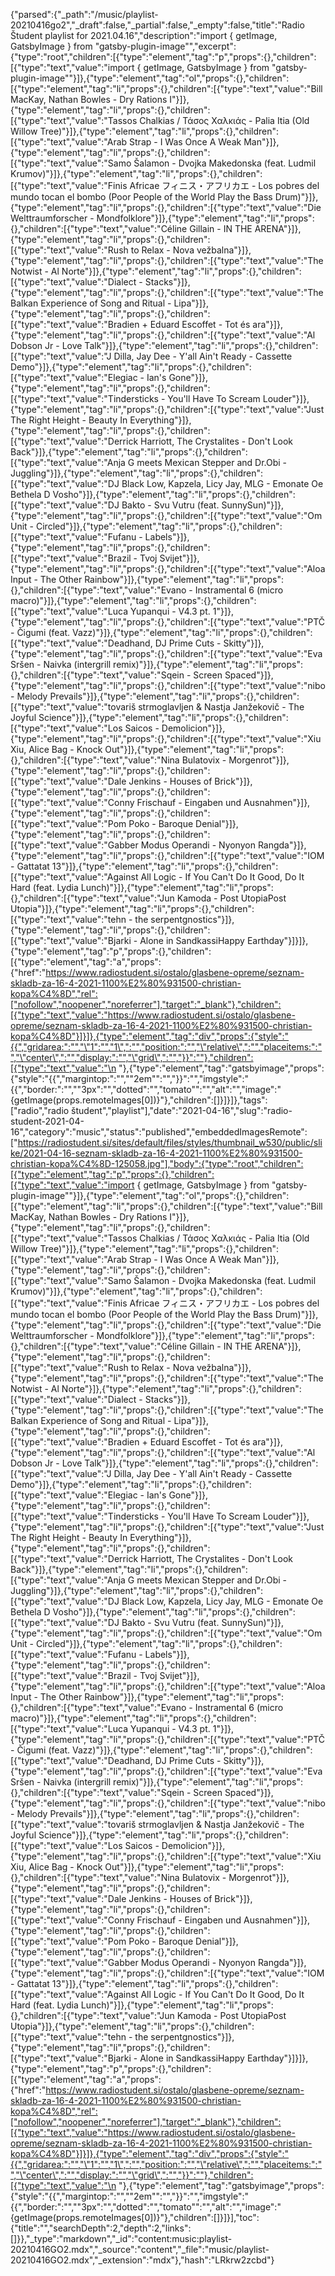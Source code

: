 {"parsed":{"_path":"/music/playlist-20210416go2","_draft":false,"_partial":false,"_empty":false,"title":"Radio Študent playlist for 2021.04.16","description":"import { getImage, GatsbyImage } from \"gatsby-plugin-image\"","excerpt":{"type":"root","children":[{"type":"element","tag":"p","props":{},"children":[{"type":"text","value":"import { getImage, GatsbyImage } from \"gatsby-plugin-image\""}]},{"type":"element","tag":"ol","props":{},"children":[{"type":"element","tag":"li","props":{},"children":[{"type":"text","value":"Bill MacKay, Nathan Bowles - Dry Rations I"}]},{"type":"element","tag":"li","props":{},"children":[{"type":"text","value":"Tassos Chalkias / Τάσος Χαλκιάς - Palia Itia (Old Willow Tree)"}]},{"type":"element","tag":"li","props":{},"children":[{"type":"text","value":"Arab Strap - I Was Once A Weak Man"}]},{"type":"element","tag":"li","props":{},"children":[{"type":"text","value":"Samo Šalamon - Dvojka Makedonska (feat. Ludmil Krumov)"}]},{"type":"element","tag":"li","props":{},"children":[{"type":"text","value":"Finis Africae フィニス・アフリカエ - Los pobres del mundo tocan el bombo (Poor People of the World Play the Bass Drum)"}]},{"type":"element","tag":"li","props":{},"children":[{"type":"text","value":"Die Welttraumforscher - Mondfolklore"}]},{"type":"element","tag":"li","props":{},"children":[{"type":"text","value":"Céline Gillain - IN THE ARENA"}]},{"type":"element","tag":"li","props":{},"children":[{"type":"text","value":"Rush to Relax - Nova vežbalna"}]},{"type":"element","tag":"li","props":{},"children":[{"type":"text","value":"The Notwist - Al Norte"}]},{"type":"element","tag":"li","props":{},"children":[{"type":"text","value":"Dialect - Stacks"}]},{"type":"element","tag":"li","props":{},"children":[{"type":"text","value":"The Balkan Experience of Song and Ritual - Lipa"}]},{"type":"element","tag":"li","props":{},"children":[{"type":"text","value":"Bradien + Eduard Escoffet - Tot és ara"}]},{"type":"element","tag":"li","props":{},"children":[{"type":"text","value":"Al Dobson Jr - Love Talk"}]},{"type":"element","tag":"li","props":{},"children":[{"type":"text","value":"J Dilla, Jay Dee - Y'all Ain't Ready - Cassette Demo"}]},{"type":"element","tag":"li","props":{},"children":[{"type":"text","value":"Elegiac - Ian's Gone"}]},{"type":"element","tag":"li","props":{},"children":[{"type":"text","value":"Tindersticks - You'll Have To Scream Louder"}]},{"type":"element","tag":"li","props":{},"children":[{"type":"text","value":"Just The Right Height - Beauty In Everything"}]},{"type":"element","tag":"li","props":{},"children":[{"type":"text","value":"Derrick Harriott, The Crystalites - Don't Look Back"}]},{"type":"element","tag":"li","props":{},"children":[{"type":"text","value":"Anja G meets Mexican Stepper and Dr.Obi - Juggling"}]},{"type":"element","tag":"li","props":{},"children":[{"type":"text","value":"DJ Black Low, Kapzela, Licy Jay, MLG - Emonate Oe Bethela D Vosho"}]},{"type":"element","tag":"li","props":{},"children":[{"type":"text","value":"DJ Bakto - Svu Vutru (feat. SunnySun)"}]},{"type":"element","tag":"li","props":{},"children":[{"type":"text","value":"Om Unit - Circled"}]},{"type":"element","tag":"li","props":{},"children":[{"type":"text","value":"Fufanu - Labels"}]},{"type":"element","tag":"li","props":{},"children":[{"type":"text","value":"Brazil - Tvoj Svijet"}]},{"type":"element","tag":"li","props":{},"children":[{"type":"text","value":"Aloa Input - The Other Rainbow"}]},{"type":"element","tag":"li","props":{},"children":[{"type":"text","value":"Evano - Instramental 6 (micro macro)"}]},{"type":"element","tag":"li","props":{},"children":[{"type":"text","value":"Luca Yupanqui - V4.3 pt. 1"}]},{"type":"element","tag":"li","props":{},"children":[{"type":"text","value":"PTČ - Čigumi (feat. Vazz)"}]},{"type":"element","tag":"li","props":{},"children":[{"type":"text","value":"Deadhand, DJ Prime Cuts - Skitty"}]},{"type":"element","tag":"li","props":{},"children":[{"type":"text","value":"Eva Sršen - Naivka (intergrill remix)"}]},{"type":"element","tag":"li","props":{},"children":[{"type":"text","value":"Sqein - Screen Spaced"}]},{"type":"element","tag":"li","props":{},"children":[{"type":"text","value":"nibo - Melody Prevails"}]},{"type":"element","tag":"li","props":{},"children":[{"type":"text","value":"tovariš strmoglavljen & Nastja Janžekovič - The Joyful Science"}]},{"type":"element","tag":"li","props":{},"children":[{"type":"text","value":"Los Saicos - Demolicion"}]},{"type":"element","tag":"li","props":{},"children":[{"type":"text","value":"Xiu Xiu, Alice Bag - Knock Out"}]},{"type":"element","tag":"li","props":{},"children":[{"type":"text","value":"Nina Bulatovix - Morgenrot"}]},{"type":"element","tag":"li","props":{},"children":[{"type":"text","value":"Dale Jenkins - Houses of Brick"}]},{"type":"element","tag":"li","props":{},"children":[{"type":"text","value":"Conny Frischauf - Eingaben und Ausnahmen"}]},{"type":"element","tag":"li","props":{},"children":[{"type":"text","value":"Pom Poko - Baroque Denial"}]},{"type":"element","tag":"li","props":{},"children":[{"type":"text","value":"Gabber Modus Operandi - Nyonyon Rangda"}]},{"type":"element","tag":"li","props":{},"children":[{"type":"text","value":"IOM - Gattatat 13"}]},{"type":"element","tag":"li","props":{},"children":[{"type":"text","value":"Against All Logic - If You Can't Do It Good, Do It Hard (feat. Lydia Lunch)"}]},{"type":"element","tag":"li","props":{},"children":[{"type":"text","value":"Jun Kamoda - Post UtopiaPost Utopia"}]},{"type":"element","tag":"li","props":{},"children":[{"type":"text","value":"tehn - the serpentgnostics"}]},{"type":"element","tag":"li","props":{},"children":[{"type":"text","value":"Bjarki - Alone in SandkassiHappy Earthday"}]}]},{"type":"element","tag":"p","props":{},"children":[{"type":"element","tag":"a","props":{"href":"https://www.radiostudent.si/ostalo/glasbene-opreme/seznam-skladb-za-16-4-2021-1100%E2%80%931500-christian-kopa%C4%8D","rel":["nofollow","noopener","noreferrer"],"target":"_blank"},"children":[{"type":"text","value":"https://www.radiostudent.si/ostalo/glasbene-opreme/seznam-skladb-za-16-4-2021-1100%E2%80%931500-christian-kopa%C4%8D"}]}]},{"type":"element","tag":"div","props":{"style":"{{","gridarea:":"","\"1":"","1\",":"","position:":"","\"relative\",":"","placeitems:":"","\"center\",":"","display:":"","\"grid\",":"","}}":""},"children":[{"type":"text","value":"\n  "},{"type":"element","tag":"gatsbyimage","props":{"style":"{{","margintop:":"","\"2em\"":"","}}":"","imgstyle":"{{","border:":"","\"3px":"","dotted":"","tomato\"":"","alt":"","image":"{getImage(props.remoteImages[0])}"},"children":[]}]}]},"tags":["radio","radio študent","playlist"],"date":"2021-04-16","slug":"radio-student-2021-04-16","category":"music","status":"published","embeddedImagesRemote":["https://radiostudent.si/sites/default/files/styles/thumbnail_w530/public/slike/2021-04-16-seznam-skladb-za-16-4-2021-1100%E2%80%931500-christian-kopa%C4%8D-125058.jpg"],"body":{"type":"root","children":[{"type":"element","tag":"p","props":{},"children":[{"type":"text","value":"import { getImage, GatsbyImage } from \"gatsby-plugin-image\""}]},{"type":"element","tag":"ol","props":{},"children":[{"type":"element","tag":"li","props":{},"children":[{"type":"text","value":"Bill MacKay, Nathan Bowles - Dry Rations I"}]},{"type":"element","tag":"li","props":{},"children":[{"type":"text","value":"Tassos Chalkias / Τάσος Χαλκιάς - Palia Itia (Old Willow Tree)"}]},{"type":"element","tag":"li","props":{},"children":[{"type":"text","value":"Arab Strap - I Was Once A Weak Man"}]},{"type":"element","tag":"li","props":{},"children":[{"type":"text","value":"Samo Šalamon - Dvojka Makedonska (feat. Ludmil Krumov)"}]},{"type":"element","tag":"li","props":{},"children":[{"type":"text","value":"Finis Africae フィニス・アフリカエ - Los pobres del mundo tocan el bombo (Poor People of the World Play the Bass Drum)"}]},{"type":"element","tag":"li","props":{},"children":[{"type":"text","value":"Die Welttraumforscher - Mondfolklore"}]},{"type":"element","tag":"li","props":{},"children":[{"type":"text","value":"Céline Gillain - IN THE ARENA"}]},{"type":"element","tag":"li","props":{},"children":[{"type":"text","value":"Rush to Relax - Nova vežbalna"}]},{"type":"element","tag":"li","props":{},"children":[{"type":"text","value":"The Notwist - Al Norte"}]},{"type":"element","tag":"li","props":{},"children":[{"type":"text","value":"Dialect - Stacks"}]},{"type":"element","tag":"li","props":{},"children":[{"type":"text","value":"The Balkan Experience of Song and Ritual - Lipa"}]},{"type":"element","tag":"li","props":{},"children":[{"type":"text","value":"Bradien + Eduard Escoffet - Tot és ara"}]},{"type":"element","tag":"li","props":{},"children":[{"type":"text","value":"Al Dobson Jr - Love Talk"}]},{"type":"element","tag":"li","props":{},"children":[{"type":"text","value":"J Dilla, Jay Dee - Y'all Ain't Ready - Cassette Demo"}]},{"type":"element","tag":"li","props":{},"children":[{"type":"text","value":"Elegiac - Ian's Gone"}]},{"type":"element","tag":"li","props":{},"children":[{"type":"text","value":"Tindersticks - You'll Have To Scream Louder"}]},{"type":"element","tag":"li","props":{},"children":[{"type":"text","value":"Just The Right Height - Beauty In Everything"}]},{"type":"element","tag":"li","props":{},"children":[{"type":"text","value":"Derrick Harriott, The Crystalites - Don't Look Back"}]},{"type":"element","tag":"li","props":{},"children":[{"type":"text","value":"Anja G meets Mexican Stepper and Dr.Obi - Juggling"}]},{"type":"element","tag":"li","props":{},"children":[{"type":"text","value":"DJ Black Low, Kapzela, Licy Jay, MLG - Emonate Oe Bethela D Vosho"}]},{"type":"element","tag":"li","props":{},"children":[{"type":"text","value":"DJ Bakto - Svu Vutru (feat. SunnySun)"}]},{"type":"element","tag":"li","props":{},"children":[{"type":"text","value":"Om Unit - Circled"}]},{"type":"element","tag":"li","props":{},"children":[{"type":"text","value":"Fufanu - Labels"}]},{"type":"element","tag":"li","props":{},"children":[{"type":"text","value":"Brazil - Tvoj Svijet"}]},{"type":"element","tag":"li","props":{},"children":[{"type":"text","value":"Aloa Input - The Other Rainbow"}]},{"type":"element","tag":"li","props":{},"children":[{"type":"text","value":"Evano - Instramental 6 (micro macro)"}]},{"type":"element","tag":"li","props":{},"children":[{"type":"text","value":"Luca Yupanqui - V4.3 pt. 1"}]},{"type":"element","tag":"li","props":{},"children":[{"type":"text","value":"PTČ - Čigumi (feat. Vazz)"}]},{"type":"element","tag":"li","props":{},"children":[{"type":"text","value":"Deadhand, DJ Prime Cuts - Skitty"}]},{"type":"element","tag":"li","props":{},"children":[{"type":"text","value":"Eva Sršen - Naivka (intergrill remix)"}]},{"type":"element","tag":"li","props":{},"children":[{"type":"text","value":"Sqein - Screen Spaced"}]},{"type":"element","tag":"li","props":{},"children":[{"type":"text","value":"nibo - Melody Prevails"}]},{"type":"element","tag":"li","props":{},"children":[{"type":"text","value":"tovariš strmoglavljen & Nastja Janžekovič - The Joyful Science"}]},{"type":"element","tag":"li","props":{},"children":[{"type":"text","value":"Los Saicos - Demolicion"}]},{"type":"element","tag":"li","props":{},"children":[{"type":"text","value":"Xiu Xiu, Alice Bag - Knock Out"}]},{"type":"element","tag":"li","props":{},"children":[{"type":"text","value":"Nina Bulatovix - Morgenrot"}]},{"type":"element","tag":"li","props":{},"children":[{"type":"text","value":"Dale Jenkins - Houses of Brick"}]},{"type":"element","tag":"li","props":{},"children":[{"type":"text","value":"Conny Frischauf - Eingaben und Ausnahmen"}]},{"type":"element","tag":"li","props":{},"children":[{"type":"text","value":"Pom Poko - Baroque Denial"}]},{"type":"element","tag":"li","props":{},"children":[{"type":"text","value":"Gabber Modus Operandi - Nyonyon Rangda"}]},{"type":"element","tag":"li","props":{},"children":[{"type":"text","value":"IOM - Gattatat 13"}]},{"type":"element","tag":"li","props":{},"children":[{"type":"text","value":"Against All Logic - If You Can't Do It Good, Do It Hard (feat. Lydia Lunch)"}]},{"type":"element","tag":"li","props":{},"children":[{"type":"text","value":"Jun Kamoda - Post UtopiaPost Utopia"}]},{"type":"element","tag":"li","props":{},"children":[{"type":"text","value":"tehn - the serpentgnostics"}]},{"type":"element","tag":"li","props":{},"children":[{"type":"text","value":"Bjarki - Alone in SandkassiHappy Earthday"}]}]},{"type":"element","tag":"p","props":{},"children":[{"type":"element","tag":"a","props":{"href":"https://www.radiostudent.si/ostalo/glasbene-opreme/seznam-skladb-za-16-4-2021-1100%E2%80%931500-christian-kopa%C4%8D","rel":["nofollow","noopener","noreferrer"],"target":"_blank"},"children":[{"type":"text","value":"https://www.radiostudent.si/ostalo/glasbene-opreme/seznam-skladb-za-16-4-2021-1100%E2%80%931500-christian-kopa%C4%8D"}]}]},{"type":"element","tag":"div","props":{"style":"{{","gridarea:":"","\"1":"","1\",":"","position:":"","\"relative\",":"","placeitems:":"","\"center\",":"","display:":"","\"grid\",":"","}}":""},"children":[{"type":"text","value":"\n  "},{"type":"element","tag":"gatsbyimage","props":{"style":"{{","margintop:":"","\"2em\"":"","}}":"","imgstyle":"{{","border:":"","\"3px":"","dotted":"","tomato\"":"","alt":"","image":"{getImage(props.remoteImages[0])}"},"children":[]}]}],"toc":{"title":"","searchDepth":2,"depth":2,"links":[]}},"_type":"markdown","_id":"content:music:playlist-20210416GO2.mdx","_source":"content","_file":"music/playlist-20210416GO2.mdx","_extension":"mdx"},"hash":"LRkrw2zcbd"}